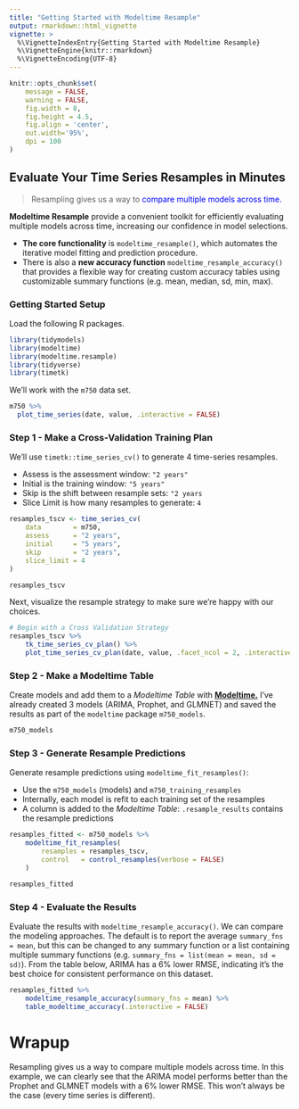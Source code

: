 ```yaml
---
title: "Getting Started with Modeltime Resample"
output: rmarkdown::html_vignette
vignette: >
  %\VignetteIndexEntry{Getting Started with Modeltime Resample}
  %\VignetteEngine{knitr::rmarkdown}
  %\VignetteEncoding{UTF-8}
---
```


```r
knitr::opts_chunk$set(
    message = FALSE,
    warning = FALSE,
    fig.width = 8, 
    fig.height = 4.5,
    fig.align = 'center',
    out.width='95%', 
    dpi = 100
)
```

## Evaluate Your Time Series Resamples in Minutes

> Resampling gives us a way to <span style='color:blue'>compare multiple models across time.</span>

__Modeltime Resample__ provide a convenient toolkit for efficiently evaluating multiple models across time, increasing our confidence in model selections. 

- __The core functionality__ is `modeltime_resample()`, which automates the iterative model fitting and prediction procedure. 
- There is also a __new accuracy function__ `modeltime_resample_accuracy()` that provides a flexible way for creating custom accuracy tables using customizable summary functions (e.g. mean, median, sd, min, max). 

### Getting Started Setup

Load the following R packages. 

```r
library(tidymodels)
library(modeltime)
library(modeltime.resample)
library(tidyverse)
library(timetk)
```

We'll work with the `m750` data set. 

```r
m750 %>%
  plot_time_series(date, value, .interactive = FALSE)
```


### Step 1 - Make a Cross-Validation Training Plan

We'll use `timetk::time_series_cv()` to generate 4 time-series resamples.

- Assess is the assessment window: `"2 years"`
- Initial is the training window: `"5 years"`
- Skip is the shift between resample sets: `"2 years`
- Slice Limit is how many resamples to generate: `4`

```r
resamples_tscv <- time_series_cv(
    data        = m750,
    assess      = "2 years",
    initial     = "5 years",
    skip        = "2 years",
    slice_limit = 4
)

resamples_tscv
```

Next, visualize the resample strategy to make sure we're happy with our choices.

```r
# Begin with a Cross Validation Strategy
resamples_tscv %>%
    tk_time_series_cv_plan() %>%
    plot_time_series_cv_plan(date, value, .facet_ncol = 2, .interactive = FALSE)
```

### Step 2 - Make a Modeltime Table

Create models and add them to a _Modeltime Table_ with [__Modeltime.__](https://business-science.github.io/modeltime/articles/getting-started-with-modeltime.html) I've already created 3 models (ARIMA, Prophet, and GLMNET) and saved the results as part of the `modeltime` package `m750_models`.

```r
m750_models
```


### Step 3 - Generate Resample Predictions

Generate resample predictions using `modeltime_fit_resamples()`:

- Use the `m750_models` (models) and `m750_training_resamples`
- Internally, each model is refit to each training set of the resamples
- A column is added to the _Modeltime Table_: `.resample_results` contains the resample predictions

```r
resamples_fitted <- m750_models %>%
    modeltime_fit_resamples(
        resamples = resamples_tscv,
        control   = control_resamples(verbose = FALSE)
    )

resamples_fitted
```

### Step 4 - Evaluate the Results

Evaluate the results with `modeltime_resample_accuracy()`. We can compare the modeling approaches. The default is to report the average `summary_fns = mean`, but this can be changed to any summary function or a list containing multiple summary functions (e.g. `summary_fns = list(mean = mean, sd = sd)`). From the table below, ARIMA has a 6% lower RMSE, indicating it's the best choice for consistent performance on this dataset.

```r
resamples_fitted %>%
    modeltime_resample_accuracy(summary_fns = mean) %>%
    table_modeltime_accuracy(.interactive = FALSE)
```


# Wrapup

Resampling gives us a way to compare multiple models across time. In this example, we can clearly see that the ARIMA model performs better than the Prophet and GLMNET models with a 6% lower RMSE. This won't always be the case (every time series is different). 
